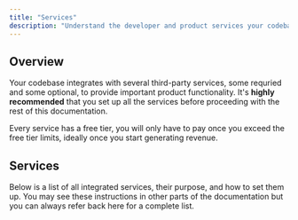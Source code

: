 ```yaml
---
title: "Services"
description: "Understand the developer and product services your codebase integrates with"
---
```



## Overview

Your codebase integrates with several third-party services, some requried and some optional, to
provide important product functionality. It's **highly recommended** that you set up all the services
before proceeding with the rest of this documentation.

<Warning>
  Every service has a free tier, you will only have to pay once you exceed the
  free tier limits, ideally once you start generating revenue.
</Warning>

## Services

Below is a list of all integrated services, their purpose, and how to set them up.
You may see these instructions in other parts of the documentation but you can always
refer back here for a complete list.

<AccordionGroup>
  <Accordion title="Vercel (deployment, uploads)">
    <Vercel />
  </Accordion>
  <Accordion title="Neon (database)">
    <Neon />
  </Accordion>
  <Accordion title="Upstash (kv, rate-limiting, queue)">
    <Upstash />
  </Accordion>
  <Accordion title="Resend (email)">
    <Resend />
  </Accordion>
  <Accordion title="Ably (realtime)">
    <Ably />
  </Accordion>
    <Accordion title="Stripe (payments)">
    <Stripe />
  </Accordion>
    <Accordion title="OpenPanel (analytics)">
    <OpenPanel />
  </Accordion>
  <Accordion title="Google (authentication)">
    <Google />
  </Accordion>
  <Accordion title="GitHub (authentication)">
    <GitHub />
  </Accordion>
  <Accordion title="Discord (notifications)">
    <Discord />
  </Accordion>
  <Accordion title="Slack (notifications)">
    <Slack />
  </Accordion>
</AccordionGroup>

